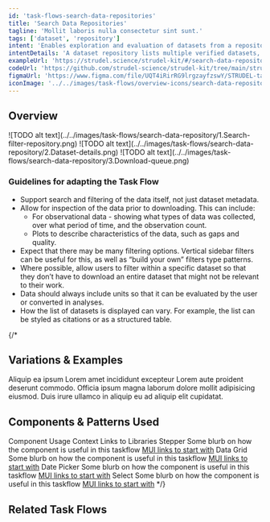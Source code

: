 ```yaml
---
id: 'task-flows-search-data-repositories'
title: 'Search Data Repositories'
tagline: 'Mollit laboris nulla consectetur sint sunt.'
tags: ['dataset', 'repository']
intent: 'Enables exploration and evaluation of datasets from a repository which users can download or export.'
intentDetails: 'A dataset repository lists multiple verified datasets, often uploaded by the community and available to the community to evaluate, download, and use for further research.'
exampleUrl: 'https://strudel.science/strudel-kit/#/search-data-repositories'
codeUrl: 'https://github.com/strudel-science/strudel-kit/tree/main/strudel-demo-app/src/app/search-data-repositories'
figmaUrl: 'https://www.figma.com/file/UQT4iRirRG9lrgzayfzswY/STRUDEL-task-flows?type=design&node-id=1%3A45832&mode=design&t=YPdwq8c0BdXx5Um8-1'
iconImage: '../../images/task-flows/overview-icons/search-data-repository.png'
---
```


## Overview

<Grid container spacing={4}>
  <Grid item xs={6} md={4}>
    ![TODO alt text](../../images/task-flows/search-data-repository/1.Search-filter-repository.png)
  </Grid>
  <Grid item xs={6} md={4}>
    ![TODO alt text](../../images/task-flows/search-data-repository/2.Dataset-details.png)
  </Grid>
  <Grid item xs={6} md={4}>
    ![TODO alt text](../../images/task-flows/search-data-repository/3.Download-queue.png)
  </Grid>
</Grid>

### Guidelines for adapting the Task Flow

<ul>
  <li>
    Support search and filtering of the data itself, not just dataset metadata.
  </li>
  <li>
    Allow for inspection of the data prior to downloading. This can include:
    <ul>
      <li>
        For observational data - showing what types of data was collected, over what period of time, and the observation count.
      </li>
      <li>
        Plots to describe characteristics of the data, such as gaps and quality.
      </li>
    </ul>
  </li>
  <li>
    Expect that there may be many filtering options. Vertical sidebar filters can be useful for this, as well as “build your own” filters type patterns.
  </li>
  <li>
    Where possible, allow users to filter within a specific dataset so that they don’t have to download an entire dataset that might not be relevant to their work.
  </li>
  <li>
    Data should always include units so that it can be evaluated by the user or converted in analyses.
  </li>
  <li>
    How the list of datasets is displayed can vary. For example, the list can be styled as citations or as a structured table.
  </li>
</ul>

{/*
## Variations & Examples

Aliquip ea ipsum Lorem amet incididunt excepteur Lorem aute proident deserunt commodo. Officia ipsum magna laborum dolore mollit adipisicing eiusmod. Duis irure ullamco in aliquip eu ad aliquip elit cupidatat.

## Components & Patterns Used

<InfoTable>
  <TableHead>
    <TableRow>
      <TableCell>Component</TableCell>
      <TableCell>Usage Context</TableCell>
      <TableCell>Links to Libraries</TableCell>
    </TableRow>
  </TableHead>
  <TableBody>
    <TableRow>
      <TableCell>Stepper</TableCell>
      <TableCell>Some blurb on how the component is useful in this taskflow</TableCell>
      <TableCell><a href="https://mui.com/material-ui/react-stepper/" target="_blank">MUI links to start with</a></TableCell>
    </TableRow>
    <TableRow>
      <TableCell>Data Grid</TableCell>
      <TableCell>Some blurb on how the component is useful in this taskflow</TableCell>
      <TableCell><a href="https://mui.com/x/react-data-grid/" target="_blank">MUI links to start with</a></TableCell>
    </TableRow>
    <TableRow>
      <TableCell>Date Picker</TableCell>
      <TableCell>Some blurb on how the component is useful in this taskflow</TableCell>
      <TableCell><a href="https://mui.com/x/react-date-pickers/" target="_blank">MUI links to start with</a></TableCell>
    </TableRow>
    <TableRow>
      <TableCell>Select</TableCell>
      <TableCell>Some blurb on how the component is useful in this taskflow</TableCell>
      <TableCell><a href="https://mui.com/material-ui/react-select/">MUI links to start with</a></TableCell>
    </TableRow>
  </TableBody>
</InfoTable>
*/}

## Related Task Flows

<Grid container spacing={4}>
  <Grid item md={6}>
    <TaskFlowCard name="Contribute Data" />
  </Grid>
  <Grid item md={6}>
    <TaskFlowCard name="Manage Account" />
  </Grid>
</Grid>